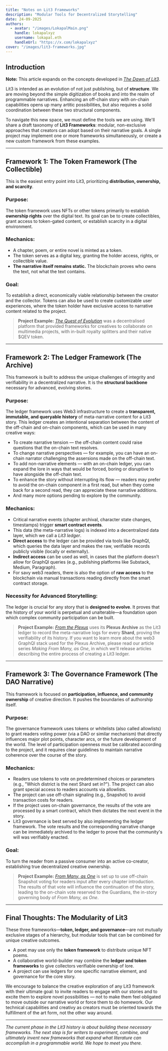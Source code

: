 ```yaml
---
title: "Notes on Lit3 Frameworks"
description: "Modular Tools for Decentralized Storytelling"
date: 24-09-2025
authors:
  - avatar: "/images/LokapalMain.png"
    handle: lokapalxyz
    username: lokapal.eth
    handleUrl: "https://x.com/lokapalxyz"
cover: "/images/lit3-frameworks.jpg"
---
```


## Introduction

**Note:** This article expands on the concepts developed in [*The Dawn of Lit3*](https://www.lokapal.xyz/en/thoughtchain/the-dawn-of-lit3).

Lit3 is intended as an evolution of not just publishing, but of **structure**. We are moving beyond the simple digitization of books and into the realm of programmable narratives. Enhancing an off-chain story with on-chain capabilities opens up many artitic possibilities, but also requires a solid coordination between these two structural components.

To navigate this new space, we must define the tools we are using. We'll share a draft taxonomy of **Lit3 Frameworks**: modular, non-exclusive approaches that creators can adopt based on their narrative goals. A single project may implement one or more frameworks simultaneously, or create a new custom framework from these examples.

---

## Framework 1: The Token Framework (The Collectible)

This is the easiest entry point into Lit3, prioritizing **distribution, ownership, and scarcity**.

### Purpose:
The token framework uses NFTs or other tokens primarily to establish **ownership rights** over the digital text. Its goal can be to create collectibles, grant access to token-gated content, or establish scarcity in a digital environment.

### Mechanics:
* A chapter, poem, or entire novel is minted as a token.
* The token serves as a digital key, granting the holder access, rights, or collectible value.
* **The narrative itself remains static.** The blockchain proves who owns the text, not what the text contains.

### Goal:
To establish a direct, economically viable relationship between the creator and the collector. Tokens can also be used to create customizable user experiences, where the token holder have exclusive access to narrative content related to the project. 

> **Project Example:** [*The Quest of Evolution*](https://www.thequestofevolution.com/) was a decentralised platform that provided frameworks for creatives to collaborate on multimedia projects, with in-built royalty splitters and their native $QEV token.

---

## Framework 2: The Ledger Framework (The Archive)

This framework is built to address the unique challenges of integrity and verifiability in a decentralized narrative. It is the **structural backbone** necessary for advanced, evolving stories.

### Purpose:
The ledger framework uses Web3 infrastructure to create a **transparent, immutable, and queryable history** of meta-narrative content for a Lit3 story. This ledger creates an intentional separation between the content of the off-chain and on-chain components, which can be used in many creative ways:
- To create narrative tension — the off-chain content could raise questions that the on-chain text resolves.
- To change narrative perspectives — for example, you can have an on-chain narrator challenging the assersions made on the off-chain text.
- To add non-narrative elements — with an on-chain ledger, you can expand the lore in ways that would be forced, boring or disruptive to have alongside the off-chain text.
- To enhance the story without interrupting its flow — readers may prefer to avoid the on-chain component in a first read, but when they come back for a second read, they can appreciate these narrative additions.
- And many more options pending to explore by the community.

### Mechanics:
* Critical narrative events (chapter archival, character state changes, timestamps) trigger **smart contract events**.
* This data (the meta-narrative logs) is indexed into a decentralized data layer, which we call a *Lit3 ledger*.
* **Direct access** to the ledger can be provided via tools like GraphQl, which queries the data layer and makes the raw, verifiable records publicly visible (locally or externally).
* **Indirect access** can be used as well, in cases that the platform doesn't allow for GraphQl queries (e.g., publishing platforms like Substack, Medium, Paragraph).
* For savy web3 readers, there is also the option of **raw access** to the blockchain via manual transactions reading directly from the smart contract storage.

### Necessity for Advanced Storytelling:
The ledger is crucial for any story that is **designed to evolve**. It proves that the history of your world is perpetual and unalterable—a foundation upon which complex community participation can be built.

> **Project Example:** [*From the Plexus*](https://www.lokapal.xyz/en/fmao/welcome/from-the-plexus) uses its **Plexus Archive** as the Lit3 ledger to record the meta-narrative logs for every **Shard**, proving the verifiability of its history. If you want to learn more about the web3 GraphQl stack used for the Plexus Archive, please read our article series *Making From Many, as One*, in which we'll release articles describing the entire process of creating a Lit3 ledger.

---

## Framework 3: The Governance Framework (The DAO Narrative)

This framework is focused on **participation, influence, and community ownership** of creative direction. It pushes the boundaries of authorship itself.

### Purpose:
The governance framework uses tokens or whitelists (also called allowlists) to grant readers voting power (via a DAO or similar mechanism) that directly influences major plot points, character arcs, or the future development of the world. The level of participation openness must be calibrated according to the project, and it requires clear guidelines to maintain narrative coherence over the course of the story.

### Mechanics:
* Readers use tokens to vote on predetermined choices or parameters (e.g., "Which district is the next Shard set in?"). The project can also grant special access to readers accounts via allowlists. 
* The project can use off-chain signaling (e.g., Snapshot) to avoid transaction costs for readers.
* If the project uses on-chain governance, the results of the vote are processed by a smart contract, which then dictates the next event in the story.
* Lit3 governance is best served by also implementing the ledger framework. The vote results and the corresponding narrative change can be immediately archived to the ledger to prove that the community's will was verifiably enacted.

### Goal:
To turn the reader from a passive consumer into an active co-creator, establishing true decentralized creative ownership.

> **Project Example:** [*From Many, as One*](https://www.lokapal.xyz/en/fmao/welcome/introduction) is set up to use off-chain Snapshot voting for readers input after every chapter introduction. The results of that vote will influence the continuation of the story, leading to the on-chain vote reserved to the Guardians, the in-story governing body of *From Many, as One*.

---

## Final Thoughts: The Modularity of Lit3

These three frameworks—**token, ledger, and governance**—are not mutually exclusive stages of a hierarchy, but modular tools that can be combined for unique creative outcomes.

* A poet may use only the **token framework** to distribute unique NFT poems.
* A collaborative world-builder may combine the **ledger and token frameworks** to give collectors verifiable ownership of lore.
* A project can use ledgers for one specific narrative element, and governance for the core story.

We encourage to balance the creative exploration of any Lit3 framework with their ultimate goal: to invite readers to engage with our stories and to excite them to explore novel possibilities — not to make them feel obligated to move outside our narrative world or force them to do homework. Our technical capabilities and creativy as creators must be oriented towards the fulfillment of the art form, not the other way around. 

---

*The current phase in the Lit3 history is about building these necessary frameworks. The next step is for writers to experiment, combine, and ultimately invent new frameworks that expand what literature can accomplish in a programmable world. We hope to meet you there.*